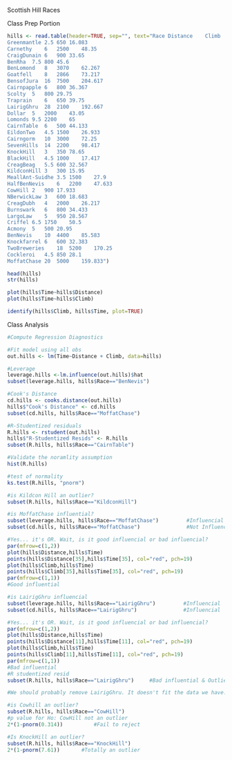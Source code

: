 Scottish Hill Races

Class Prep Portion
```{r}
hills <- read.table(header=TRUE, sep="", text="Race	Distance	Climb	Time
Greenmantle	2.5	650	16.083
Carnethy	6	2500	48.35
CraigDunain	6	900	33.65
BenRha	7.5	800	45.6
BenLomond	8	3070	62.267
Goatfell	8	2866	73.217
BensofJura	16	7500	204.617
Cairnpapple	6	800	36.367
Scolty	5	800	29.75
Traprain	6	650	39.75
LairigGhru	28	2100	192.667
Dollar	5	2000	43.05
Lomonds	9.5	2200	65
CairnTable	6	500	44.133
EildonTwo	4.5	1500	26.933
Cairngorm	10	3000	72.25
SevenHills	14	2200	98.417
KnockHill	3	350	78.65
BlackHill	4.5	1000	17.417
CreagBeag	5.5	600	32.567
KildconHill	3	300	15.95
MeallAnt-Suidhe	3.5	1500	27.9
HalfBenNevis	6	2200	47.633
CowHill	2	900	17.933
NBerwickLaw	3	600	18.683
CreagDubh	4	2000	26.217
Burnswark	6	800	34.433
LargoLaw	5	950	28.567
Criffel	6.5	1750	50.5
Acmony	5	500	20.95
BenNevis	10	4400	85.583
Knockfarrel	6	600	32.383
TwoBreweries	18	5200	170.25
Cockleroi	4.5	850	28.1
MoffatChase	20	5000	159.833")

head(hills)
str(hills)

plot(hills$Time~hills$Distance)
plot(hills$Time~hills$Climb)

identify(hills$Climb, hills$Time, plot=TRUE)

```

Class Analysis
```{r}
#Compute Regression Diagnostics

#Fit model using all obs
out.hills <- lm(Time~Distance + Climb, data=hills)

#Leverage
leverage.hills <-lm.influence(out.hills)$hat
subset(leverage.hills, hills$Race=="BenNevis")

#Cook's Distance
cd.hills <- cooks.distance(out.hills)
hills$"Cook's Distance" <- cd.hills
subset(cd.hills, hills$Race=="MoffatChase")

#R-Studentized residuals
R.hills <- rstudent(out.hills)
hills$"R-Studentized Resids" <- R.hills
subset(R.hills, hills$Race=="CairnTable")

#Validate the noramlity assumption
hist(R.hills)

#test of normality
ks.test(R.hills, "pnorm")

#is Kildcon Hill an outlier?
subset(R.hills, hills$Race=="KildconHill")

#is MoffatChase influential?
subset(leverage.hills, hills$Race=="MoffatChase")         #Influencial
subset(cd.hills, hills$Race=="MoffatChase")               #Not Influencial

#Yes... it's OR. Wait, is it good influencial or bad influencial?
par(mfrow=c(1,2))
plot(hills$Distance,hills$Time)
points(hills$Distance[35],hills$Time[35], col="red", pch=19)
plot(hills$Climb,hills$Time)
points(hills$Climb[35],hills$Time[35], col="red", pch=19)
par(mfrow=c(1,1))
#Good influential

#is LairigGhru influencial
subset(leverage.hills, hills$Race=="LairigGhru")         #Influencial
subset(cd.hills, hills$Race=="LairigGhru")               #Influencial

#Yes... it's OR. Wait, is it good influencial or bad influencial?
par(mfrow=c(1,2))
plot(hills$Distance,hills$Time)
points(hills$Distance[11],hills$Time[11], col="red", pch=19)
plot(hills$Climb,hills$Time)
points(hills$Climb[11],hills$Time[11], col="red", pch=19)
par(mfrow=c(1,1))
#Bad influential
#R studentized resid
subset(R.hills, hills$Race=="LairigGhru")     #Bad influential & Outlier

#We should probably remove LairigGhru. It doesn't fit the data we have. A downside to removing the obs is that we have less data and we are grooming out data to fit our model. It's best to specify in our model that our model works best for shorter, modest climb races

#is Cowhill an outlier?
subset(R.hills, hills$Race=="CowHill")
#p value for Ho: CowHill not an outlier
2*(1-pnorm(0.314))          #Fail to reject

#Is KnockHill an outlier?
subset(R.hills, hills$Race=="KnockHill")
2*(1-pnorm(7.61))       #Totally an outlier



```







